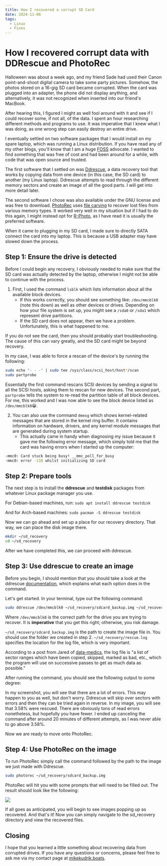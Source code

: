 ```yaml
---
title: How I recovered a corrupt SD Card
date: 2024-11-06
tags:
  - Linux
  - Fixes
---
```



# How I recovered corrupt data with DDRescue and PhotoRec

Halloween was about a week ago, and my friend Sade had used their Canon point-and-shoot digital camera to take some party pictures. Somehow, the photos stored on a 16-gig SD card became corrupted. When the card was plugged into an adapter, the phone did not display anything, and alternatively, it was not recognized when inserted into our friend's MacBook. 

After hearing this, I figured I might as well fool around with it and see if I could recover some, if not all, of the data.  I spent an hour researching different methods and programs to use. It was imperative that I knew what I was doing, as one wrong step can easily destroy an entire drive. 

I eventually settled on two software packages that I would install on my spare laptop, which was running a Linux distribution. If you have read any of my other blogs, you'll know that I am a huge [FOSS](https://en.wikipedia.org/wiki/Free_and_open-source_software) advocate. I wanted to find something that was free of cost and had been around for a while, with code that was open source and trusted. 

The first software that I settled on was [Ddrescue](https://www.gnu.org/software/ddrescue/), a data recovery tool that works by copying data from one device (in this case, the SD card) to another (my Linux laptop). Ddrescue attempts to read through the different memory sectors and create an image of all the good parts. I will get into more detail later. 

The second software I chose was also available under the GNU license and was free to download. [PhotoRec](https://www.cgsecurity.org/wiki/PhotoRec) uses [file carving](https://en.wikipedia.org/wiki/File_carving) to recover lost files from various memory types. It worked very well in my situation but if I had to do this again, I might instead opt for [R-Photo](https://www.r-undelete.com/free_photo_recovery/Download.shtml), as I have read it is usually the preferred software.

When it came to plugging in my SD card, I made sure to directly SATA connect the card into my laptop. This is because a USB adapter may have slowed down the process. 

## Step 1: Ensure the drive is detected

Before I could begin any recovery, I obviously needed to make sure that the SD card was actually detected by the laptop, otherwise I might not be able to continue with the process. 

1. First, I used the command `lsblk` which lists information about all the available block devices. 
	- If this works correctly, you should see something like: `/dev/mmcblk0` (note this down) as well as other devices or drives. Depending on how your file system is set up, you might see a `/sda0` or `/sda1` which represent drive partitions.
	- If the SD card does not appear, then we have a problem. Unfortunately, this is what happened to me.

If you do not see the card, then you should probably start troubleshooting. The cause of this can vary greatly, and the SD card might be beyond recovery.

In my case, I was able to force a rescan of the device's by running the following:
```bash
sudo echo "- - -" | sudo tee /sys/class/scsi_host/host*/scan
sudo partprobe
```

Essentially the first command rescans SCSI devices by sending a signal to all the SCSI hosts, asking them to rescan for new devices. The second part, `partprobe` tells the system to re-read the partition table of all block devices.  For me, this worked and I was now able to see the block device listed as `/dev/mmcblk0`😀.

2. You can also use the command `dmesg` which shows kernel-related messages that are stored in the kernel ring buffer. It contains information on hardware, drivers, and any kernel module messages that are generated during system startup. 
	- This actually came in handy when diagnosing my issue because it gave me the following error message, which simply told me that the card was having errors when I started up the computer:
```bash
-mmc0: Card stuck being busy! __mmc_poll_for_busy 
-mmc0: error -110 whilst initializing SD card
```

## Step 2: Prepare tools

The next step is to install the **ddrescue** and **testdisk** packages from whatever Linux package manager you use. 

For Debian-based machines, run:
`sudo apt install ddrescue testdisk`

And for Arch-based machines:
`sudo pacman -S ddrescue testdisk`

Now we can go ahead and set up a place for our recovery directory. That way, we can place the disk image there.
```bash
mkdir ~/sd_recovery
cd ~/sd_recovery
```

After we have completed this, we can proceed with ddrescue.

## Step 3: Use ddrescue to create an image

Before you begin, I should mention that you should take a look at the ddrescue [documentation](https://www.gnu.org/software/ddrescue/manual/ddrescue_manual.html#Invoking-ddrescuelog), which explains what each option does in the command. 

Let's get started. In your terminal, type out the following command:
```bash
sudo ddrescue /dev/mmcblk0 ~/sd_recovery/sdcard_backup.img ~/sd_recovery/rescue.log
```

Where `/dev/mmcblk0` is the correct path for the drive you are trying to recover. It is **imperative** that you get this right; otherwise, you risk damage. 

`~/sd_recovery/sdcard_backup.img` is the path to create the image file in. You should use the folder we created in step 2. 
`~/sd_recovery/rescue.log` specifies the location for the log file, which is very important.

According to a post from Jared of [data-medics](data-medics.com), the log file is  "a list of sector ranges which have been copied, skipped, marked as bad, etc., which the program will use on successive passes to get as much data as possible."

After running the command, you should see the following output to some degree:

<CustomImage src="https://raw.githubusercontent.com/michael-kudrik/BlogPosts/main/images/ddrescue_output.png" alt="ddrescue output"/>

In my screenshot, you will see that there are a lot of errors. This may happen to you as well, but don't worry. Ddrescue will skip over sectors with errors and then they can be tried again in reverse. In my image, you will see that 3.58% were rescued. There are obviously tons of read errors nonetheless, but hopefully you have fewer. I ended up canceling the command after around 20 minutes of different attempts, as I was never able to go above 3.58%. 

Now we are ready to move onto PhotoRec.

## Step 4: Use PhotoRec on the image

To run PhotoRec simply call the command followed by the path to the image we just made with Ddrescue. 
```bash
sudo photorec ~/sd_recovery/sdcard_backup.img
```

PhotoRec will hit you with some prompts that will need to be filled out.
The result should look like the following:

![](https://www.cgsecurity.org/mw/images/PhotoRec_running.png)

If all goes as anticipated, you will begin to see images popping up as recovered. 
And that's it! Now you can simply navigate to the sd_recovery directory and view the recovered files.

## Closing

I hope that you learned a little something about recovering data from corrupted drives. If you have any questions or concerns, please feel free to ask me via my contact page at [mikekudrik.boats](https://mikekudrik.boats).